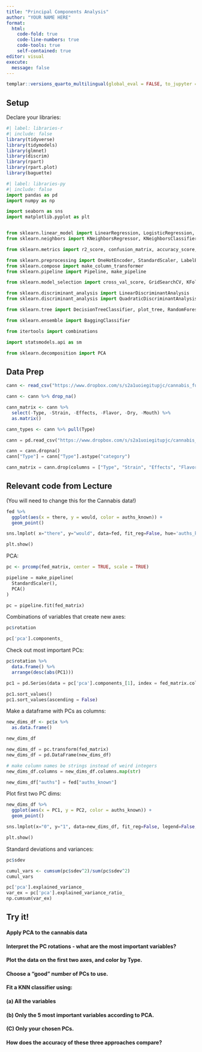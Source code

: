 ```yaml
---
title: "Principal Components Analysis"
author: "YOUR NAME HERE"
format: 
  html:
    code-fold: true
    code-line-numbers: true
    code-tools: true
    self-contained: true
editor: visual
execute:
  message: false
---
```


```r
templar::versions_quarto_multilingual(global_eval = FALSE, to_jupyter = TRUE, warn_edit = FALSE)
```

## Setup

Declare your libraries:

```r
#| label: libraries-r
#| include: false
library(tidyverse)
library(tidymodels)
library(glmnet)
library(discrim)
library(rpart)
library(rpart.plot)
library(baguette)
```

```python
#| label: libraries-py
#| include: false
import pandas as pd
import numpy as np

import seaborn as sns
import matplotlib.pyplot as plt


from sklearn.linear_model import LinearRegression, LogisticRegression, Lasso, Ridge, ElasticNet
from sklearn.neighbors import KNeighborsRegressor, KNeighborsClassifier

from sklearn.metrics import r2_score, confusion_matrix, accuracy_score, precision_score, recall_score, roc_auc_score, make_scorer

from sklearn.preprocessing import OneHotEncoder, StandardScaler, LabelEncoder
from sklearn.compose import make_column_transformer
from sklearn.pipeline import Pipeline, make_pipeline

from sklearn.model_selection import cross_val_score, GridSearchCV, KFold

from sklearn.discriminant_analysis import LinearDiscriminantAnalysis
from sklearn.discriminant_analysis import QuadraticDiscriminantAnalysis

from sklearn.tree import DecisionTreeClassifier, plot_tree, RandomForestClassifier

from sklearn.ensemble import BaggingClassifier

from itertools import combinations

import statsmodels.api as sm

from sklearn.decomposition import PCA

```

## Data Prep

```r
cann <- read_csv("https://www.dropbox.com/s/s2a1uoiegitupjc/cannabis_full.csv?dl=1")

cann <- cann %>% drop_na()

cann_matrix <- cann %>%
  select(-Type, -Strain, -Effects, -Flavor, -Dry, -Mouth) %>%
  as.matrix()

cann_types <- cann %>% pull(Type)
```

```python

cann = pd.read_csv("https://www.dropbox.com/s/s2a1uoiegitupjc/cannabis_full.csv?dl=1")

cann = cann.dropna() 
cann["Type"] = cann["Type"].astype("category")

cann_matrix = cann.drop(columns = ["Type", "Strain", "Effects", "Flavor", "Dry", "Mouth"])


```

## Relevant code from Lecture

(You will need to change this for the Cannabis data!)

```r
fed %>%
  ggplot(aes(x = there, y = would, color = auths_known)) +
  geom_point()
```

```python
sns.lmplot( x="there", y="would", data=fed, fit_reg=False, hue='auths_known', legend=False)

plt.show()
```

PCA:

```r
pc <- prcomp(fed_matrix, center = TRUE, scale = TRUE)
```

```python
pipeline = make_pipeline(
  StandardScaler(),
  PCA()
)

pc = pipeline.fit(fed_matrix)
```

Combinations of variables that create new axes:

```r
pc$rotation
```

```python
pc['pca'].components_
```

Check out most important PCs:

```r
pc$rotation %>% 
  data.frame() %>%
  arrange(desc(abs(PC1)))
```

```python
pc1 = pd.Series(data = pc['pca'].components_[1], index = fed_matrix.columns)

pc1.sort_values()
pc1.sort_values(ascending = False)

```

Make a dataframe with PCs as columns:

```r
new_dims_df <- pc$x %>%
  as.data.frame()

new_dims_df
```

```python
new_dims_df = pc.transform(fed_matrix)
new_dims_df = pd.DataFrame(new_dims_df)

# make column names be strings instead of weird integers
new_dims_df.columns = new_dims_df.columns.map(str)

new_dims_df["auths"] = fed["auths_known"]
```

Plot first two PC dims:

```r
new_dims_df %>%
  ggplot(aes(x = PC1, y = PC2, color = auths_known)) +
  geom_point()
```

```python
sns.lmplot(x="0", y="1", data=new_dims_df, fit_reg=False, legend=False, hue='auths_known')

plt.show()
```

Standard deviations and variances:

```r
pc$sdev
```

```r
cumul_vars <- cumsum(pc$sdev^2)/sum(pc$sdev^2)
cumul_vars
```

```python
pc['pca'].explained_variance_
var_ex = pc['pca'].explained_variance_ratio_
np.cumsum(var_ex)
```

## Try it!

#### Apply PCA to the cannabis data

#### Interpret the PC rotations - what are the most important variables?

#### Plot the data on the first two axes, and color by Type.

#### Choose a "good" number of PCs to use.

#### Fit a KNN classifier using:

#### (a) All the variables

#### (b) Only the 5 most important variables according to PCA.

#### (C) Only your chosen PCs.

#### How does the accuracy of these three approaches compare?
